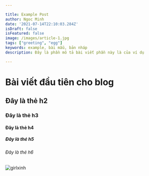 ```yaml
---

title: Example Post
author: Ngoc Minh
date: '2021-07-14T22:10:03.284Z'
isDraft: false
isFeatured: false
image: /images/article-1.jpg
tags: ["greeting", "egg"]
keywords: example, bài mẫu, bản nháp
description: Đây là phần mô tả bài viết phần này là của ví dụ

---
```


# Bài viết đầu tiên cho blog
## Đây là thẻ h2
### Đây là thẻ h3
#### Đây là thẻ h4
##### Đây là thẻ h5
###### Đây là thẻ h6
![girlxinh](/images/article-5.jpg)